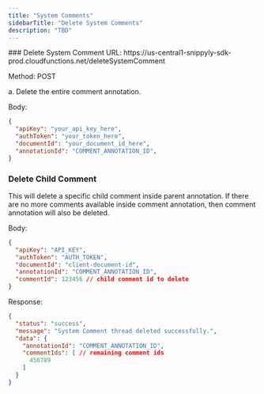 ```yaml
---
title: "System Comments"
sidebarTitle: "Delete System Comments"
description: "TBD"
---
```


<Tabs>
  <Tab title="HTML">
### Delete System Comment
URL: https://us-central1-snippyly-sdk-prod.cloudfunctions.net/deleteSystemComment

Method: POST

a. Delete the entire comment annotation.

Body:

```JSON
{
  "apiKey": "your_api_key_here",
  "authToken": "your_token_here",
  "documentId": "your_document_id_here",
  "annotationId": "COMMENT_ANNOTATION_ID",
}
```

### Delete Child Comment
This will delete a specific child comment inside parent annotation. If there are no more comments available inside comment annotation, then comment annotation will also be deleted.

Body:

```JSON
{
  "apiKey": "API_KEY",
  "authToken": "AUTH_TOKEN",
  "documentId": "client-document-id",
  "annotationId": "COMMENT_ANNOTATION_ID",
  "commentId": 123456 // child comment id to delete
}
```

Response:

```JSON
{
  "status": "success",
  "message": "System Comment thread deleted successfully.",
  "data": {
    "annotationId": "COMMENT_ANNOTATION_ID",
    "commentIds": [ // remaining comment ids
      456789
    ]
  }
}
```


  </Tab>

</Tabs>
